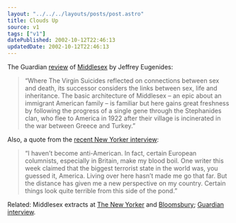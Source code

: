 ```yaml
---
layout: "../../../layouts/posts/post.astro"
title: Clouds Up
source: v1
tags: ["v1"]
datePublished: 2002-10-12T22:46:13
updatedDate: 2002-10-12T22:46:13
---
```


The Guardian [review][1] of [Middlesex][2] by Jeffrey Eugenides:

> &#8220;Where The Virgin Suicides reflected on connections between sex and death, its successor considers the links between sex, life and inheritance. The basic architecture of Middlesex &#8211; an epic about an immigrant American family &#8211; is familiar but here gains great freshness by following the progress of a single gene through the Stephanides clan, who flee to America in 1922 after their village is incinerated in the war between Greece and Turkey.&#8221;

Also, a quote from the [recent New Yorker interview][3]:

> &#8220;I haven&#8217;t become anti-American. In fact, certain European columnists, especially in Britain, make my blood boil. One writer this week claimed that the biggest terrorist state in the world was, you guessed it, America. Living over here hasn&#8217;t made me go that far. But the distance has given me a new perspective on my country. Certain things look quite terrible from this side of the pond.&#8221;

Related: Middlesex extracts at [The New Yorker][4] and [Bloomsbury][5]; [Guardian interview][6].

[1]: http://books.guardian.co.uk/departments/generalfiction/story/0,6000,804583,00.html "The Guardian: Gender blender"
[2]: http://www.amazon.co.uk/exec/obidos/ASIN/0747560234/ohsky "Amazon.co.uk: Jeffrey Eugenides' 'Middlesex'"
[3]: http://www.newyorker.com/online/content/?020729on_onlineonly01 "The New Yorker: Stuck in the Middle"
[4]: http://www.newyorker.com/fiction/content/?020729fi_fiction "The New Yorker: The Obscure Object"
[5]: http://www.bloomsburymagazine.com/Authors/microsite.asp?id=214&section=1&aid=472 "Bloomsbury: 'Home movies' - an extract from Middlesex"
[6]: http://books.guardian.co.uk/departments/generalfiction/story/0,6000,805334,00.html "The Guardian: He's not like other girls"

